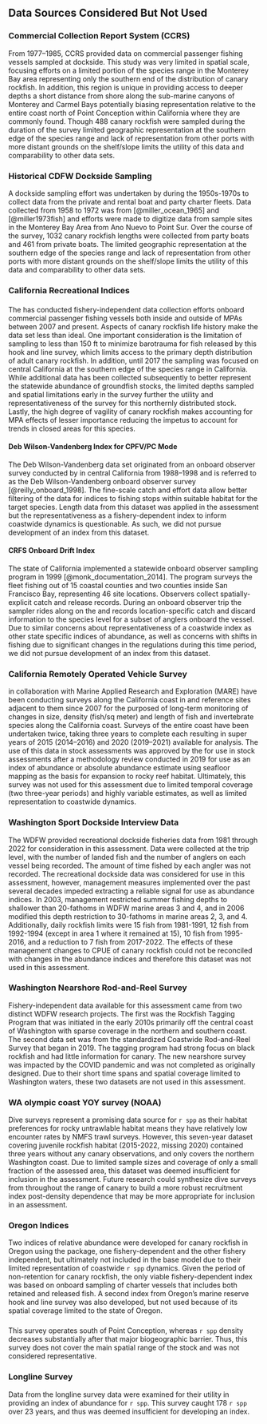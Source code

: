 ## Data Sources Considered But Not Used

### Commercial Collection Report System (CCRS)

From 1977--1985, CCRS provided data on commercial passenger fishing vessels sampled at dockside. This study was very limited in spatial scale, focusing efforts on a limited portion of the species range in the Monterey Bay area representing only the southern end of the distribution of canary rockfish. In addition, this region is unique in providing access to deeper depths a short distance from shore along the sub-marine canyons of Monterey and Carmel Bays potentially biasing representation relative to the entire coast north of Point Conception within California where they are commonly found. Though 488 canary rockfish were sampled during the duration of the survey limited geographic representation at the southern edge of the species range and lack of representation from other ports with more distant grounds on the shelf/slope limits the utility of this data and comparability to other data sets.

### Historical CDFW Dockside Sampling

A dockside sampling effort was undertaken by \gls{cdfw} during the 1950s-1970s to collect data from the private and rental boat and party charter fleets. Data collected from 1958 to 1972 was from [@miller_ocean_1965] and [@miller1973fish] and efforts were made to digitize data from sample sites in the Monterey Bay Area from Ano Nuevo to Point Sur. Over the course of the survey, 1032 canary rockfish lengths were collected from party boats and 461 from private boats. The limited geographic representation at the southern edge of the species range and lack of representation from other ports with more distant grounds on the shelf/slope limits the utility of this data and comparability to other data sets.

### California Recreational Indices

#### \gls{s-ccfrp}

The \gls{s-ccfrp} has conducted fishery-independent data collection efforts onboard commercial passenger fishing vessels both inside and outside of MPAs between 2007 and present. Aspects of canary rockfish life history make the data set less than ideal. One important consideration is the limitation of sampling to less than 150 ft to minimize barotrauma for fish released by this hook and line survey, which limits access to the primary depth distribution of adult canary rockfish. In addition, until 2017 the sampling was focused on central California at the southern edge of the species range in California. While additional data has been collected subsequently to better represent the statewide abundance of groundfish stocks, the limited depths sampled and spatial limitations early in the survey further the utility and representativeness of the survey for this northernly distributed stock. Lastly, the high degree of vagility of canary rockfish makes accounting for MPA effects of lesser importance reducing the impetus to account for trends in closed areas for this species.

#### Deb Wilson-Vandenberg Index for CPFV/PC Mode

The Deb Wilson-Vandenberg data set originated from an onboard observer survey conducted by \gls{cdfw} in central California from 1988--1998 and is referred to as the Deb Wilson-Vandenberg onboard observer survey [@reilly_onboard_1998]. The fine-scale catch and effort data allow better filtering of the data for indices to fishing stops within suitable habitat for the target species. Length data from this dataset was applied in the assessment but the representativeness as a fishery-dependent index to inform coastwide dynamics is questionable. As such, we did not pursue development of an index from this dataset.  

#### CRFS Onboard Drift Index

The state of California implemented a statewide onboard observer sampling program in 1999 [@monk_documentation_2014]. The program surveys the \gls{cpfv} fleet fishing out of 15 coastal counties and two counties inside San Francisco Bay, representing 46 site locations. Observers collect spatially-explicit catch and release records. During an onboard observer trip the sampler rides along on the \gls{cpfv} and records location-specific catch and discard information to the species level for a subset of anglers onboard the vessel. Due to similar concerns about representativeness of a coastwide index as other state specific indices of abundance, as well as concerns with shifts in fishing due to significant changes in the regulations during this time period, we did not pursue development of an index from this dataset.
 

### California Remotely Operated Vehicle Survey

\Gls{cdfw} in collaboration with Marine Applied Research and Exploration (MARE) have been conducting \gls{rov} surveys along the California coast in \gls{mpa} and reference sites adjacent to them since 2007 for the purposed of long-term monitoring of changes in size, density (fish/sq meter) and length of fish and invertebrate species along the California coast. Surveys of the entire coast have been undertaken twice, taking three years to complete each resulting in super years of 2015 (2014--2016) and 2020 (2019--2021) available for analysis. The use of this data in stock assessments was approved by the \gls{ssc} for use in stock assessments after a methodology review conducted in 2019 for use as an index of abundance or absolute abundance estimate using seafloor mapping as the basis for expansion to rocky reef habitat. Ultimately, this survey was not used for this assessment due to limited temporal coverage (two three-year periods) and highly variable estimates, as well as limited representation to coastwide dynamics.

### Washington Sport Dockside Interview Data

The WDFW provided recreational dockside fisheries data from 1981 through 2022 for consideration in this assessment. Data were collected at the trip level, with the number of landed fish and the number of anglers on each vessel being recorded. The amount of time fished by each angler was not recorded. The recreational dockside data was considered for use in this assessment, however, management measures implemented over the past several decades impeded extracting a reliable signal for use as abundance indices. In 2003, management restricted summer fishing depths to shallower than 20-fathoms in WDFW marine areas 3 and 4, and in 2006 modified this depth restriction to 30-fathoms in marine areas 2, 3, and 4. Additionally, daily rockfish limits were 15 fish from 1981-1991, 12 fish from 1992-1994 (except in area 1 where it remained at 15), 10 fish from 1995-2016, and a reduction to 7 fish from 2017-2022. The effects of these management changes to CPUE of canary rockfish could not be reconciled with changes in the abundance indices and therefore this dataset was not used in this assessment.

### Washington Nearshore Rod-and-Reel Survey

Fishery-independent data available for this assessment came from two distinct WDFW research projects. The first was the Rockfish Tagging Program that was initiated in the early 2010s primarily off the central coast of Washington with sparse coverage in the northern and southern coast. The second data set was from the standardized Coastwide Rod-and-Reel Survey that began in 2019. The tagging program had strong focus on black rockfish and had little information for canary. The new nearshore survey was impacted by the COVID pandemic and was not completed as originally designed. Due to their short time spans and spatial coverage limited to Washington waters, these two datasets are not used in this assessment.

### WA olympic coast YOY survey (NOAA)

Dive surveys represent a promising data source for `r spp` as their habitat preferences for rocky untrawlable habitat means they have relatively low encounter rates by NMFS trawl surveys. However, this seven-year dataset covering juvenile rockfish habitat (2015-2022, missing 2020) contained three years without any canary observations, and only covers the northern Washington coast. Due to limited sample sizes and coverage of only a small fraction of the assessed area, this dataset was deemed insufficient for inclusion in the assessment. Future research could synthesize dive surveys from throughout the range of canary to build a more robust recruitment index post-density dependence that may be more appropriate for inclusion in an assessment. 

### Oregon Indices

Two indices of relative abundance were developed for canary rockfish in Oregon using the \gls{sdmtmb} package, one fishery-dependent and the other fishery independent, but ultimately not included in the base model due to their limited representation of coastwide `r spp` dynamics. Given the period of non-retention for canary rockfish, the only viable fishery-dependent index was based on onboard sampling of charter vessels that includes both retained and released fish. A second index from Oregon’s marine reserve hook and line survey was also developed, but not used because of its spatial coverage limited to the state of Oregon.

### \gls{s-hkl}

This survey operates south of Point Conception, whereas `r spp` density decreases substantially after that major biogeographic barrier. Thus, this survey does not cover the main spatial range of the stock and was not considered representative.

### \gls{iphc} Longline Survey

Data from the \gls{iphc} longline survey data were examined for their utility in providing an index of abundance for `r spp`. This survey caught 178 `r spp` over 23 years, and thus was deemed insufficient for developing an index.
